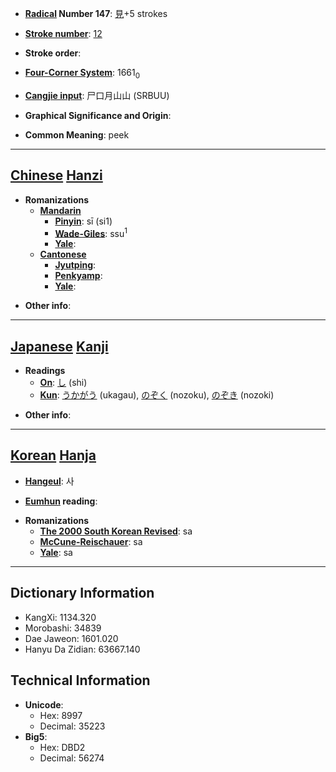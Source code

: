 * '''[[Wiktionary:Chinese radical index| Radical]] Number 147''': [[Wiktionary:Chinese radical index 見|見]]+5 strokes

* '''[[Wiktionary:Chinese total strokes index|Stroke number]]''': [[Wiktionary:Chinese total strokes index 12|12]]

* '''Stroke order''': 

* '''[[Wiktionary:Chinese four corner index|Four-Corner System]]''': 1661<sub>0</sub>

* '''[[Wiktionary:Chinese Cangjie index|Cangjie input]]''': 尸口月山山 (SRBUU)

* '''Graphical Significance and Origin''': 

* '''Common Meaning''': peek

----

== [[Chinese]] [[Hanzi]] ==

* '''Romanizations'''
** '''[[Mandarin]]'''
*** '''[[Pinyin]]''': sī (si1)
*** '''[[Wade-Giles]]''': ssu<sup>1</sup>
*** '''[[Yale]]''': 
** '''[[Cantonese]]'''
*** '''[[Jyutping]]''':
*** '''[[Penkyamp]]''': 
*** '''[[Yale]]''': 

* '''Other info''': 

----

== [[Japanese]] [[Kanji]] ==

* '''Readings'''
** '''[[On]]''': [[し]] (shi)
** '''[[Kun]]''': [[うかがう]] (ukagau), [[のぞく]] (nozoku), [[のぞき]] (nozoki)

* '''Other info''':  

----

== [[Korean]] [[Hanja]] ==

* '''[[Hangeul]]''': 사

* '''[[Eumhun]] reading''': 

* '''Romanizations'''
** '''[[The 2000 South Korean Revised Romanization|The 2000 South Korean Revised]]''': sa
** '''[[McCune-Reischauer]]''': sa
** '''[[Yale]]''': sa

----

== Dictionary Information ==

* KangXi: 1134.320
* Morobashi: 34839
* Dae Jaweon: 1601.020
* Hanyu Da Zidian: 63667.140

== Technical Information ==

* '''Unicode''':
** Hex: 8997
** Decimal: 35223
* '''Big5''':
** Hex: DBD2
** Decimal: 56274
